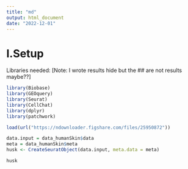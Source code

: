 ```yaml
---
title: "md"
output: html_document
date: "2022-12-01"
---
```

# I.Setup
Libraries needed: <!-- Note: I wrote results hide but the ## are not results maybe?? -->[Note: I wrote results hide but the ## are not results maybe??]
```r
library(Biobase)
library(GEOquery)
library(Seurat)
library(CellChat)
library(dplyr)
library(patchwork)
```
```r
load(url("https://ndownloader.figshare.com/files/25950872"))

data.input = data_humanSkin$data
meta = data_humanSkin$meta
husk <- CreateSeuratObject(data.input, meta.data = meta)

husk
```